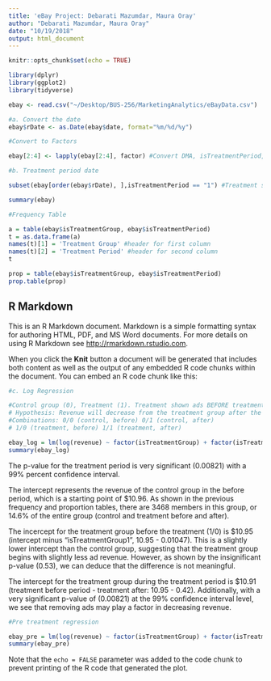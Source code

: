 ```yaml
---
title: 'eBay Project: Debarati Mazumdar, Maura Oray'
author: "Debarati Mazumdar, Maura Oray"
date: "10/19/2018"
output: html_document
---
```


```r
knitr::opts_chunk$set(echo = TRUE)

library(dplyr)
library(ggplot2)
library(tidyverse)

ebay <- read.csv("~/Desktop/BUS-256/MarketingAnalytics/eBayData.csv")

#a. Convert the date
ebay$rDate <- as.Date(ebay$date, format="%m/%d/%y") 

#Convert to Factors

ebay[2:4] <- lapply(ebay[2:4], factor) #Convert DMA, isTreatmentPeriod, and isTreatmentGroup to factors

#b. Treatment period date

subset(ebay[order(ebay$rDate), ],isTreatmentPeriod == "1") #Treatment start date is 5/22/2012

summary(ebay)

#Frequency Table

a = table(ebay$isTreatmentGroup, ebay$isTreatmentPeriod)
t = as.data.frame(a)
names(t)[1] = 'Treatment Group' #header for first column
names(t)[2] = 'Treatment Period' #header for second column
t

prop = table(ebay$isTreatmentGroup, ebay$isTreatmentPeriod)
prop.table(prop)


```

## R Markdown

This is an R Markdown document. Markdown is a simple formatting syntax for authoring HTML, PDF, and MS Word documents. For more details on using R Markdown see <http://rmarkdown.rstudio.com>.

When you click the **Knit** button a document will be generated that includes both content as well as the output of any embedded R code chunks within the document. You can embed an R code chunk like this:

```r

#c. Log Regression

#Control group (0), Treatment (1). Treatment shown ads BEFORE treatment period and NOT after (0). Control group shown ads before and after.
# Hypothesis: Revenue will decrease from the treatment group after the treatment period ends. We hypothesize that removing ads will lead to a decrease in ad revenue.
#Combinations: 0/0 (control, before) 0/1 (control, after)
# 1/0 (treatment, before) 1/1 (treatment, after)

ebay_log = lm(log(revenue) ~ factor(isTreatmentGroup) + factor(isTreatmentPeriod), data = ebay)
summary(ebay_log)

```
The p-value for the treatment period is very significant (0.00821) with a 99% percent confidence interval. 

The intercept represents the revenue of the control group in the before period, which is a starting point of $10.96. As shown in the previous frequency and proportion tables, there are 3468 members in this group, or 14.6% of the entire group (control and treatment before and after). 

The incercept for the treatment group before the treatment (1/0) is $10.95 (intercept minus "isTreatmentGroup1", 10.95 - 0.01047). This is a slightly lower intercept than the control group, suggesting that the treatment group begins with slightly less ad revenue. However, as shown by the insignificant p-value (0.53), we can deduce that the difference is not meaningful. 

The intercept for the treatment group during the treatment period is $10.91 (treatment before period - treatment after: 10.95 - 0.42). Additionally, with a very significant p-value of (0.00821) at the 99% confidence interval level, we see that removing ads may play a factor in decreasing revenue.

```r

#Pre treatment regression

ebay_pre = lm(log(revenue) ~ factor(isTreatmentGroup) + factor(isTreatmentPeriod=="0"), data = ebay)
summary(ebay_pre)

```

Note that the `echo = FALSE` parameter was added to the code chunk to prevent printing of the R code that generated the plot.
